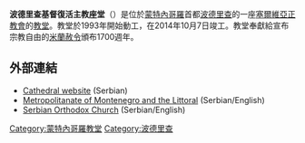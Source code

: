 {{Infobox religious building
|building_name=波德里查基督復活主教座堂<br/>Саборни Храм Христовог Васкрсења
|image=Podgorica, cattedrale della resurrezione di cristo, esterno 01.JPG
|caption=
|location=[[蒙特內哥羅|蒙特內哥羅]][[波德里查|波德里查]]
|geo=
|religious_affiliation=[[塞爾維亞正教會|塞爾維亞正教會]]
|district=
|consecration_year=2013
|status=
|leadership=
|website=[http://www.hramvaskrsenja.me/ www.hramvaskrsenja.me]
|architect=Predrag Ristić / Jovan Popović
|architecture_type=
|architecture_style=
|facade_direction=
|year_completed=2013
|construction_cost=
|capacity=
|length=
|width=
|width_nave=
|height_max=41.5
|dome_quantity=
|dome_height_outer=
|dome_height_inner=
|dome_dia_outer=
|dome_dia_inner=
|minaret_quantity=
|minaret_height=
|spire_quantity=
|spire_height=
|materials=
}}


'''波德里查基督復活主教座堂'''（{{lang-sr|Саборни Храм Христовог Васкрсења}}）是位於[[蒙特內哥羅|蒙特內哥羅]]首都[[波德里查|波德里查]]的一座[[塞爾維亞正教會|塞爾維亞正教會]]的[[教堂|教堂]]。教堂於1993年開始動工，在2014年10月7日竣工。教堂奉獻給宣布宗教自由的[[米蘭赦令|米蘭赦令]]頒布1700週年。

==外部連結==
{{commonscat-inline|Cathedral of the Resurrection of Christ (Podgorica)}}
* [https://web.archive.org/web/20180123150837/http://hramvaskrsenja.me/ Cathedral website] (Serbian)
* [https://web.archive.org/web/20110622073712/http://www.mitropolija.me/ Metropolitanate of Montenegro and the Littoral] (Serbian/English)
* [http://www.spc.rs/ Serbian Orthodox Church] {{Wayback|url=http://www.spc.rs/ |date=20110224183438 }} (Serbian/English)

[[Category:蒙特內哥羅教堂|Category:蒙特內哥羅教堂]]
[[Category:波德里查|Category:波德里查]]